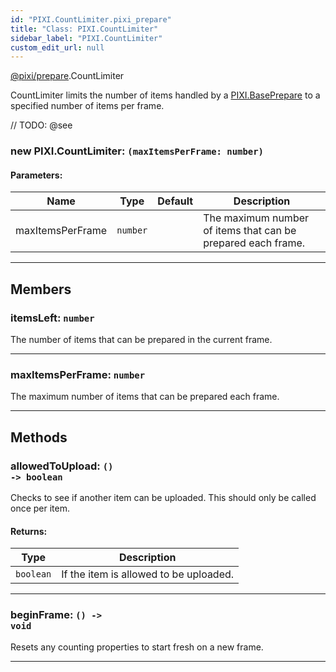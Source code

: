 ```yaml
---
id: "PIXI.CountLimiter.pixi_prepare"
title: "Class: PIXI.CountLimiter"
sidebar_label: "PIXI.CountLimiter"
custom_edit_url: null
---
```


[@pixi/prepare](../modules/pixi_prepare).CountLimiter


CountLimiter limits the number of items handled by a [PIXI.BasePrepare](../classes/PIXI.BasePrepare.pixi_prepare) to a specified number of items per frame.



// TODO: @see

        

<article>

### new PIXI.CountLimiter: <span><code>(maxItemsPerFrame&#58; number) </code></span>

#### Parameters:
| Name             | Type                | Default       | Description                                                  |
| ---------------- | ------------------- | ------------- | ------------------------------------------------------------ |
| maxItemsPerFrame | <code>number</code> | <code></code> | The maximum number of items that can be prepared each frame. |

</article>

---------------------------------------




## Members
<article>

### itemsLeft: <span><code>number</code></span>
The number of items that can be prepared in the current frame.

</article>


---------------------------------------

<article>

### maxItemsPerFrame: <span><code>number</code></span>
The maximum number of items that can be prepared each frame.

</article>


---------------------------------------


## Methods
<article>

### allowedToUpload: <span><code>() -&#62; boolean</code></span>
Checks to see if another item can be uploaded. This should only be called once per item.

#### Returns:
| Type                 | Description                            |
| -------------------- | -------------------------------------- |
| <code>boolean</code> | If the item is allowed to be uploaded. |
</article>


---------------------------------------

<article>

### beginFrame: <span><code>() -&#62; void</code></span>
Resets any counting properties to start fresh on a new frame.

</article>


---------------------------------------


    